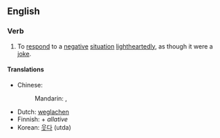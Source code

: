 ==English==

===Verb===
{{en-verb|inf=[[laugh]] [[off]]|laughs off|laughing off|laughed off}}

# {{transitive}} To [[respond]] to a [[negative]] [[situation]] [[lightheartedly]], as though it were a [[joke]].

====Translations====
{{trans-top|respond to a negative situation lightheartedly}}
* Chinese:
*: Mandarin: {{i|laugh and make the situation lighthearted}} {{t|cmn|一笑了之|tr=yīxiàoliǎozhī|sc=Hani}}, {{i|dismiss with a laugh}} {{t|cmn|一笑置之|tr=yīxiàozhìzhī|sc=Hani}}
{{trans-mid}}
* Dutch: [[weglachen]]
* Finnish: {{t+|fi|nauraa}} + ''allative''
* Korean: [[웃다]] (utda)
{{trans-bottom}}